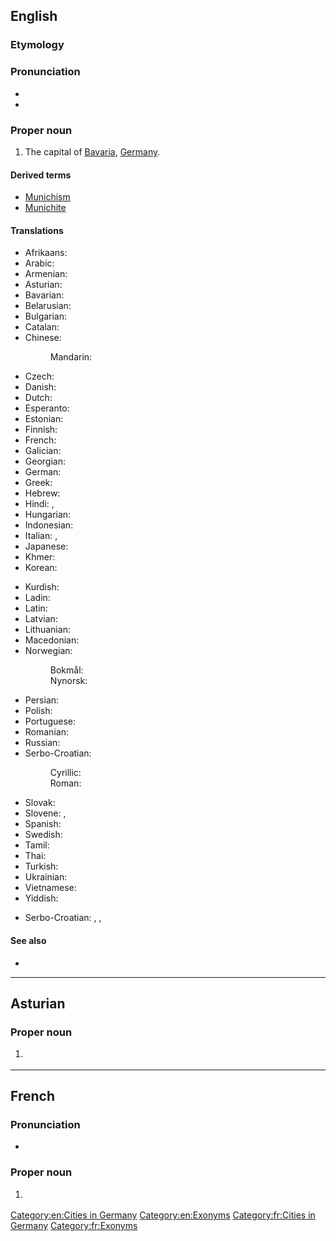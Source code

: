 {{also|Múnich}}
==English==
{{wikipedia}}

===Etymology===
{{etyl|de|en}} {{m|de|München}}

===Pronunciation===
* {{IPA|en|/ˈmjuːnɪk/}}
* {{rhymes|en|uːnɪk}}

===Proper noun===
{{en-proper noun}}

# The capital of [[Bavaria]], [[Germany]].

====Derived terms====
* [[Munichism]]
* [[Munichite]]

====Translations====
{{trans-top|capital of Bavaria}}
* Afrikaans: {{t|af|München}}
* Arabic: {{t|ar|مْيُونِخ|m}}
* Armenian: {{t|hy|Մյունխեն}}
* Asturian: {{t|ast|Munich}}
* Bavarian: {{t|bar|Minga}}
* Belarusian: {{t|be|Мю́нхэн|m}}
* Bulgarian: {{t+|bg|Мю́нхен|m}}
* Catalan: {{t|ca|Munic|m}}
* Chinese:
*: Mandarin: {{t+|cmn|慕尼黑|tr=Mùníhēi|sc=Hani}}
* Czech: {{t+|cs|Mnichov|m}}
* Danish: {{t+|da|München|n}}
* Dutch: {{t|nl|München}}
* Esperanto: {{t+|eo|Munkeno}}
* Estonian: {{t+|et|München}}
* Finnish: {{t+|fi|München}}
* French: {{t+|fr|Munich}}
* Galician: {{t|gl|Munique}}
* Georgian: {{t|ka|მიუნხენი}}
* German: {{t+|de|München|n}}
* Greek: {{t+|el|Μόναχο|n}}
* Hebrew: {{t|he|מינכן|tr=Minkhen}}
* Hindi: {{t|hi|म्यूनिख|m}}, {{t|hi|म्यूनिक|m}}
* Hungarian: {{t+|hu|München}}
* Indonesian: {{t|id|Muenchen}}
* Italian: {{t|it|Monaco|m}}, {{t+|it|Monaco di Baviera|m}}
* Japanese: {{t|ja|ミュンヘン|tr=Myunhen|sc=Jpan}}
* Khmer: {{t|km|ម៉ូនិច}}
* Korean: {{t|ko|^뮌헨}}
{{trans-mid}}
* Kurdish: {{t+|ku|Munih}}
* Ladin: {{t|lld|Minca|f}}
* Latin: {{t|la|Monachium}}
* Latvian: {{t|lv|Minhene}}
* Lithuanian: {{t|lt|Miunchenas}}
* Macedonian: {{t|mk|Минхен|m}}
* Norwegian:
*: Bokmål: {{t+|nb|München|n}}
*: Nynorsk: {{t|nn|München|n}}
* Persian: {{t+|fa|مونیخ|m|tr=Munix|sc=fa-Arab}}
* Polish: {{t+|pl|Monachium|n}}
* Portuguese: {{t+|pt|Munique|f}}
* Romanian: {{t|ro|München}}
* Russian: {{t+|ru|Мю́нхен|m}}
* Serbo-Croatian:
*: Cyrillic: {{t|sh|Минхен|m}}
*: Roman: {{t|sh|Minhen|m}}
* Slovak: {{t|sk|Mníchov|m}}
* Slovene: {{t|sl|München|m}}, {{t|sl|Monakovo|n}}
* Spanish: {{t+|es|Múnich|m}}
* Swedish: {{t+|sv|München|n}}
* Tamil: {{t|ta|மியூனிக்}}
* Thai: {{t|th|มิวนิก|tr=míunik}}
* Turkish: {{t+|tr|Münih}}
* Ukrainian: {{t|uk|Мю́нхен|m}}
* Vietnamese: {{t|vi|München}}
* Yiddish: {{t|yi|מינכן|n}}
{{trans-bottom}}

{{checktrans-top}}
* Serbo-Croatian: {{t+check|sh|München|m}}, {{t-check|sh|Monakov|m}}, {{t-check|sh|Monakovo|n}}
{{trans-mid}}
{{trans-bottom}}

====See also====
* {{l|en|München}}

[[Category:en:Cities in Germany]]
[[Category:en:Exonyms]]

----

==Asturian==
{{wikipedia|lang=ast}}

===Proper noun===
{{ast-proper noun}}

# {{l|en|Munich}} {{gloss|capital of Bavaria}}

----

==French==
{{wikipedia|lang=fr}}

===Pronunciation===
* {{fr-IPA|Munik}}

===Proper noun===
{{fr-proper noun}}

# {{l|en|Munich}} {{gloss|capital of Bavaria}}

[[Category:fr:Cities in Germany]]
[[Category:fr:Exonyms]]